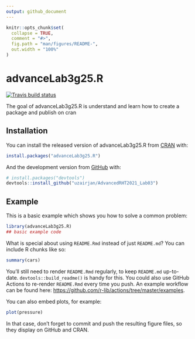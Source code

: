 ```yaml
---
output: github_document
---
```


<!-- README.md is generated from README.Rmd. Please edit that file -->

```r
knitr::opts_chunk$set(
  collapse = TRUE,
  comment = "#>",
  fig.path = "man/figures/README-",
  out.width = "100%"
)
```

# advanceLab3g25.R

<!-- badges: start -->
[![Travis build status](https://travis-ci.com/uzairjan/AdvancedRHT2021_Lab03.svg?branch=main)](https://travis-ci.com/uzairjan/AdvancedRHT2021_Lab03)
<!-- badges: end -->

The goal of advanceLab3g25.R is understand and learn how to create a package and publish on cran 

## Installation

You can install the released version of advanceLab3g25.R from [CRAN](https://CRAN.R-project.org) with:

``` r
install.packages("advanceLab3g25.R")
```

And the development version from [GitHub](https://github.com/) with:

``` r
# install.packages("devtools")
devtools::install_github("uzairjan/AdvancedRHT2021_Lab03")
```
## Example

This is a basic example which shows you how to solve a common problem:

```r
library(advanceLab3g25.R)
## basic example code
```

What is special about using `README.Rmd` instead of just `README.md`? You can include R chunks like so:

```r
summary(cars)
```

You'll still need to render `README.Rmd` regularly, to keep `README.md` up-to-date. `devtools::build_readme()` is handy for this. You could also use GitHub Actions to re-render `README.Rmd` every time you push. An example workflow can be found here: <https://github.com/r-lib/actions/tree/master/examples>.

You can also embed plots, for example:

```r
plot(pressure)
```

In that case, don't forget to commit and push the resulting figure files, so they display on GitHub and CRAN.
